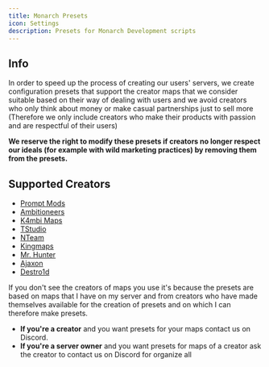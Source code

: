 ---
title: Monarch Presets
icon: Settings
description: Presets for Monarch Development scripts
---

## Info
In order to speed up the process of creating our users' servers, we create configuration presets that support the creator maps that we consider suitable based on their way of dealing with users and we avoid creators who only think about money or make casual partnerships just to sell more (Therefore we only include creators who make their products with passion and are respectful of their users)

**We reserve the right to modify these presets if creators no longer respect our ideals (for example with wild marketing practices) by removing them from the presets.**

## Supported Creators
- [Prompt Mods](https://fivem.prompt-mods.com/)
- [Ambitioneers](https://ambitioneers.tebex.io/)
- [K4mbi Maps](https://k4mb1maps.com/)
- [TStudio](https://turbosaif.tebex.io/)
- [NTeam](https://nteamdev.tebex.io/)
- [Kingmaps](https://kingmaps.net/)
- [Mr. Hunter](https://mrhunter.tebex.io/)
- [Ajaxon](https://ajaxon.tebex.io/)
- [Destro1d](https://destro1d.tebex.io/)

If you don't see the creators of maps you use it's because the presets are based on maps that I have on my server and from creators who have made themselves available for the creation of presets and on which I can therefore make presets.
- **If you're a creator** and you want presets for your maps contact us on Discord.
- **If you're a server owner** and you want presets for maps of a creator ask the creator to contact us on Discord for organize all